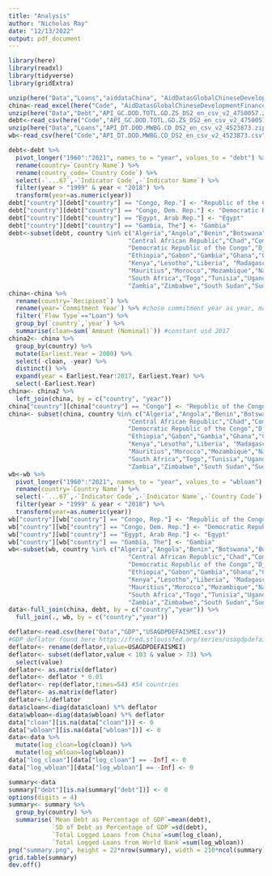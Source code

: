 ```yaml
---
title: "Analysis"
author: "Nicholas Ray"
date: "12/13/2022"
output: pdf_document
---
```

<!-- Loading relevant libraries. -->
```r
library(here)
library(readxl)
library(tidyverse)
library(gridExtra)
```

<!-- Loading relevant data. -->
```r
unzip(here("Data","Loans","aiddataChina", "AidDatasGlobalChineseDevelopmentFinanceDataset_v2.0.zip"))
china<-read_excel(here("Code", "AidDatasGlobalChineseDevelopmentFinanceDataset_v2.0.xlsx"), sheet = 5)
unzip(here("Data","Debt","API_GC.DOD.TOTL.GD.ZS_DS2_en_csv_v2_4750057.zip"))
debt<-read_csv(here("Code","API_GC.DOD.TOTL.GD.ZS_DS2_en_csv_v2_4750057.csv"),skip=4)
unzip(here("Data","Loans","API_DT.DOD.MWBG.CD_DS2_en_csv_v2_4523873.zip"))
wb<-read_csv(here("Code","API_DT.DOD.MWBG.CD_DS2_en_csv_v2_4523873.csv"),skip=4)
```

<!-- Cleaning data. -->
```r
debt<-debt %>%
  pivot_longer("1960":"2021", names_to = "year", values_to = "debt") %>% #Central government debt, total (% of GDP)
  rename(country=`Country Name`) %>%
  rename(country_code=`Country Code`) %>%
  select(-`...67`,-`Indicator Code`,-`Indicator Name`) %>%
  filter(year > "1999" & year < "2018") %>%
  transform(year=as.numeric(year))
debt["country"][debt["country"] == "Congo, Rep."] <- "Republic of the Congo"
debt["country"][debt["country"] == "Congo, Dem. Rep."] <- "Democratic Republic of the Congo"
debt["country"][debt["country"] == "Egypt, Arab Rep."] <- "Egypt"
debt["country"][debt["country"] == "Gambia, The"] <- "Gambia"
debt<-subset(debt, country %in% c("Algeria","Angola","Benin","Botswana","Burundi","Cabo Verde","Cameroon",                       #all 54 African countries
                                 "Central African Republic","Chad","Comoros","Republic of the Congo","Cote d'Ivoire",
                                 "Democratic Republic of the Congo","Djibouti","Egypt","Equatorial Guinea",                          
                                 "Ethiopia","Gabon","Gambia","Ghana","Guinea","Guinea-Bissau", "Seychelles",                         
                                 "Kenya","Lesotho","Liberia", "Madagascar","Malawi","Mali","Mauritania", "Somalia",
                                 "Mauritius","Morocco","Mozambique","Namibia","Niger","Nigeria","Rwanda","Senegal","Sierra Leone",
                                 "South Africa","Togo","Tunisia","Uganda", "Burkina Faso", "Eswatini",
                                 "Zambia","Zimbabwe","South Sudan","Sudan","Eritrea","Libya","Sao Tome and Principe","Tanzania"))
china<-china %>%
  rename(country=`Recipient`) %>%
  rename(year=`Commitment Year`) %>% #chose commitment year as year, maybe controversial
  filter(`Flow Type`=="Loan") %>%
  group_by(`country`,`year`) %>%
  summarise(cloan=sum(`Amount (Nominal)`)) #constant usd 2017
china2<- china %>% 
  group_by(country) %>% 
  mutate(Earliest.Year = 2000) %>%
  select(-cloan, -year) %>% 
  distinct() %>%
  expand(year = Earliest.Year:2017, Earliest.Year) %>%
  select(-Earliest.Year)
china<- china2 %>%
  left_join(china, by = c("country", "year"))
china["country"][china["country"] == "Congo"] <- "Republic of the Congo"
china<- subset(china, country %in% c("Algeria","Angola","Benin","Botswana","Burundi","Cabo Verde","Cameroon",
                                 "Central African Republic","Chad","Comoros","Republic of the Congo","Cote d'Ivoire",
                                 "Democratic Republic of the Congo","Djibouti","Egypt","Equatorial Guinea",                          #Chinese data missing Burkina Faso, Eswatini
                                 "Ethiopia","Gabon","Gambia","Ghana","Guinea","Guinea-Bissau", "Seychelles",                         #No Chinese loans to Somalia, Sao Tome and Principe
                                 "Kenya","Lesotho","Liberia", "Madagascar","Malawi","Mali","Mauritania", "Somalia",
                                 "Mauritius","Morocco","Mozambique","Namibia","Niger","Nigeria","Rwanda","Senegal","Sierra Leone",
                                 "South Africa","Togo","Tunisia","Uganda", "Burkina Faso", "Eswatini",
                                 "Zambia","Zimbabwe","South Sudan","Sudan","Eritrea","Libya","Sao Tome and Principe","Tanzania"))
wb<-wb %>%
  pivot_longer("1960":"2021", names_to = "year", values_to = "wbloan") %>%
  rename(country=`Country Name`) %>%
  select(-`...67`,-`Indicator Code`,-`Indicator Name`,-`Country Code`) %>%
  filter(year > "1999" & year < "2018") %>%
  transform(year=as.numeric(year))
wb["country"][wb["country"] == "Congo, Rep."] <- "Republic of the Congo"
wb["country"][wb["country"] == "Congo, Dem. Rep."] <- "Democratic Republic of the Congo"
wb["country"][wb["country"] == "Egypt, Arab Rep."] <- "Egypt"
wb["country"][wb["country"] == "Gambia, The"] <- "Gambia"
wb<-subset(wb, country %in% c("Algeria","Angola","Benin","Botswana","Burundi","Cabo Verde","Cameroon",                       #all 54 African countries
                                 "Central African Republic","Chad","Comoros","Republic of the Congo","Cote d'Ivoire",
                                 "Democratic Republic of the Congo","Djibouti","Egypt","Equatorial Guinea",                          
                                 "Ethiopia","Gabon","Gambia","Ghana","Guinea","Guinea-Bissau", "Seychelles",                         
                                 "Kenya","Lesotho","Liberia", "Madagascar","Malawi","Mali","Mauritania", "Somalia",
                                 "Mauritius","Morocco","Mozambique","Namibia","Niger","Nigeria","Rwanda","Senegal","Sierra Leone",
                                 "South Africa","Togo","Tunisia","Uganda", "Burkina Faso", "Eswatini",
                                 "Zambia","Zimbabwe","South Sudan","Sudan","Eritrea","Libya","Sao Tome and Principe","Tanzania"))
data<-full_join(china, debt, by = c("country","year")) %>%
  full_join(., wb, by = c("country","year"))
```
```r
deflator<-read.csv(here("Data","GDP","USAGDPDEFAISMEI.csv"))
#GDP deflator found here https://fred.stlouisfed.org/series/usagdpdefaismei
deflator<- rename(deflator,value=USAGDPDEFAISMEI)
deflator<- subset(deflator,value < 103 & value > 73) %>%
  select(value)
deflator<- as.matrix(deflator)
deflator<- deflator * 0.01
deflator<- rep(deflator,times=54) #54 countries
deflator<- as.matrix(deflator)
deflator<-1/deflator
data$cloan<-diag(data$cloan) %*% deflator
data$wbloan<-diag(data$wbloan) %*% deflator
data["cloan"][is.na(data["cloan"])] <- 0
data["wbloan"][is.na(data["wbloan"])] <- 0
data<-data %>%
  mutate(log_cloan=log(cloan)) %>%
  mutate(log_wbloan=log(wbloan))
data["log_cloan"][data["log_cloan"] == -Inf] <- 0
data["log_wbloan"][data["log_wbloan"] == -Inf] <- 0
```
```r
summary<-data
summary["debt"][is.na(summary["debt"])] <- 0
options(digits = 4)
summary<- summary %>%
  group_by(country) %>%
  summarise(`Mean Debt as Percentage of GDP`=mean(debt),
            `SD of Debt as Percentage of GDP`=sd(debt),
            `Total Logged Loans from China`=sum(log_cloan),
            `Total Logged Loans from World Bank`=sum(log_wbloan))
png("summary.png", height = 22*nrow(summary), width = 210*ncol(summary))
grid.table(summary)
dev.off()
```